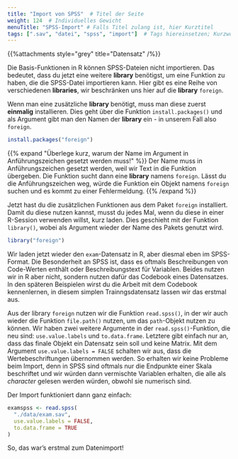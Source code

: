 ```yaml
---
title: "Import von SPSS"  # Titel der Seite
weight: 124  # Individuelles Gewicht 
menuTitle: "SPSS-Import" # Falls Titel zulang ist, hier Kurztitel
tags: [".sav", "datei", "spss", "import"]  # Tags hiereinsetzen; Kurzwort, was auf der Seite passsiert
---
```


{{%attachments style=\"grey\" title=\"Datensatz\" /%}}

Die Basis-Funktionen in R können SPSS-Dateien nicht importieren. Das bedeutet, dass du jetzt eine weitere **library** benötigst, um eine Funktion zu haben, die die SPSS-Datei importieren kann. Hier gibt es eine Reihe von verschiedenen **libraries**, wir beschränken uns hier auf die **library** `foreign`. 

Wenn man eine zusätzliche **library** benötigt, muss man diese zuerst **einmalig** installieren. Dies geht über die Funktion `install.packages()` und als Argument gibt man den Namen der **library** ein - in unserem Fall also `foreign`. 

```r
install.packages("foreign")
```

{{% expand \"Überlege kurz, warum der Name im Argument in Anführungszeichen gesetzt werden muss!\" %}}
Der Name muss in Anführungszeichen gesetzt werden, weil wir Text in die Funktion übergeben. Die Funktion sucht dann eine **library** namens `foreign`. Lässt du die Anführungszeichen weg, würde die Funktion ein Objekt namens `foreign` suchen und es kommt zu einer Fehlermeldung.
{{% /expand %}}

Jetzt hast du die zusätzlichen Funktionen aus dem Paket `foreign` installiert. Damit du diese nutzen kannst, musst du jedes Mal, wenn du diese in einer R-Session verwenden willst, kurz laden. Dies geschieht mit der Funktion `library()`, wobei als Argument wieder der Name des Pakets genutzt wird. 

```r
library("foreign")
```

Wir laden jetzt wieder den `exam`-Datensatz in R, aber diesmal eben im SPSS-Format. Die Besonderheit an SPSS ist, dass es oftmals Beschreibungen von Code-Werten enthält oder Beschreibungstext für Variablen. Beides nutzen wir in R aber nicht, sondern nutzen dafür das Codebook eines Datensatzes. In den späteren Beispielen wirst du die Arbeit mit dem Codebook kennenlernen, in diesem simplen Trainngsdatensatz lassen wir das erstmal aus. 

Aus der library `foreign` nutzen wir die Funktion `read.spss()`, in der wir auch wieder die Funktion `file.path()` nutzen, um das `path`-Objekt nutzen zu können. Wir haben zwei weitere Argumente in der `read.spss()`-Funktion, die neu sind: `use.value.labels` und `to.data.frame`. Letztere gibt einfach nur an, dass das finale Objekt ein Datensatz sein soll und keine Matrix. Mit dem Argument `use.value.labels = FALSE` schalten wir aus, dass die Wertebeschriftungen übernommen werden. So erhalten wir keine Probleme beim Import, denn in SPSS sind oftmals nur die Endpunkte einer Skala beschriftet und wir würden dann vermischte Variablen erhalten, die alle als *character* gelesen werden würden, obwohl sie numerisch sind. 

Der Import funktioniert dann ganz einfach:
```r
examspss <- read.spss(
  "./data/exam.sav", 
  use.value.labels = FALSE,       
  to.data.frame = TRUE
)            
```

So, das war's erstmal zum Datenimport!


